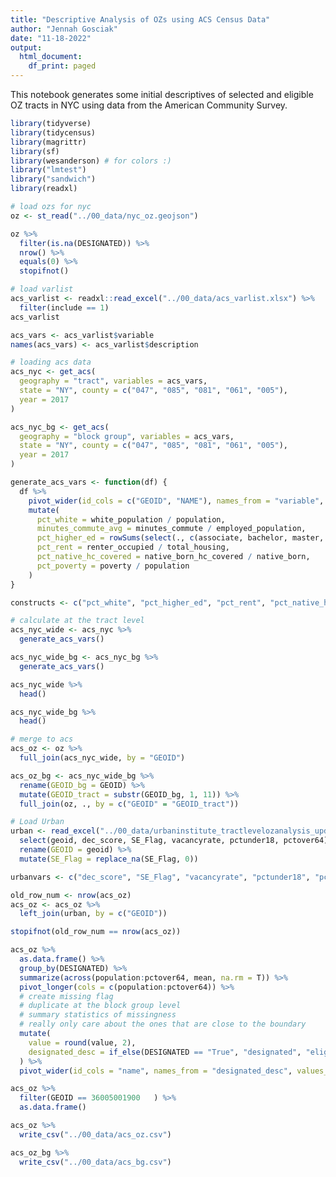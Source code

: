```yaml
---
title: "Descriptive Analysis of OZs using ACS Census Data"
author: "Jennah Gosciak"
date: "11-18-2022"
output:
  html_document:
    df_print: paged
---
```


This notebook generates some initial descriptives of selected and eligible OZ tracts in NYC using data from the American Community Survey.

```r
library(tidyverse)
library(tidycensus)
library(magrittr)
library(sf)
library(wesanderson) # for colors :)
library("lmtest")
library("sandwich")
library(readxl)
```
```r
# load ozs for nyc
oz <- st_read("../00_data/nyc_oz.geojson")

oz %>%
  filter(is.na(DESIGNATED)) %>%
  nrow() %>%
  equals(0) %>%
  stopifnot()
```

```r
# load varlist
acs_varlist <- readxl::read_excel("../00_data/acs_varlist.xlsx") %>%
  filter(include == 1)
acs_varlist

acs_vars <- acs_varlist$variable
names(acs_vars) <- acs_varlist$description

# loading acs data
acs_nyc <- get_acs(
  geography = "tract", variables = acs_vars,
  state = "NY", county = c("047", "085", "081", "061", "005"),
  year = 2017
)

acs_nyc_bg <- get_acs(
  geography = "block group", variables = acs_vars,
  state = "NY", county = c("047", "085", "081", "061", "005"),
  year = 2017
)

generate_acs_vars <- function(df) {
  df %>%
    pivot_wider(id_cols = c("GEOID", "NAME"), names_from = "variable", values_from = "estimate") %>%
    mutate(
      pct_white = white_population / population,
      minutes_commute_avg = minutes_commute / employed_population,
      pct_higher_ed = rowSums(select(., c(associate, bachelor, master, professional_school, doctoral)), na.rm = T) / population,
      pct_rent = renter_occupied / total_housing,
      pct_native_hc_covered = native_born_hc_covered / native_born,
      pct_poverty = poverty / population
    )
}

constructs <- c("pct_white", "pct_higher_ed", "pct_rent", "pct_native_hc_covered", "pct_poverty", "minutes_commute_avg")

# calculate at the tract level
acs_nyc_wide <- acs_nyc %>%
  generate_acs_vars()

acs_nyc_wide_bg <- acs_nyc_bg %>%
  generate_acs_vars()

acs_nyc_wide %>%
  head()

acs_nyc_wide_bg %>%
  head()
```

```r
# merge to acs
acs_oz <- oz %>%
  full_join(acs_nyc_wide, by = "GEOID")

acs_oz_bg <- acs_nyc_wide_bg %>%
  rename(GEOID_bg = GEOID) %>%
  mutate(GEOID_tract = substr(GEOID_bg, 1, 11)) %>%
  full_join(oz, ., by = c("GEOID" = "GEOID_tract"))
```

```r
# Load Urban
urban <- read_excel("../00_data/urbaninstitute_tractlevelozanalysis_update01142021.xlsx") %>%
  select(geoid, dec_score, SE_Flag, vacancyrate, pctunder18, pctover64) %>%
  rename(GEOID = geoid) %>%
  mutate(SE_Flag = replace_na(SE_Flag, 0))

urbanvars <- c("dec_score", "SE_Flag", "vacancyrate", "pctunder18", "pctover64")

old_row_num <- nrow(acs_oz)
acs_oz <- acs_oz %>%
  left_join(urban, by = c("GEOID"))

stopifnot(old_row_num == nrow(acs_oz))
```

```r
acs_oz %>%
  as.data.frame() %>%
  group_by(DESIGNATED) %>%
  summarize(across(population:pctover64, mean, na.rm = T)) %>%
  pivot_longer(cols = c(population:pctover64)) %>%
  # create missing flag
  # duplicate at the block group level
  # summary statistics of missingness
  # really only care about the ones that are close to the boundary
  mutate(
    value = round(value, 2),
    designated_desc = if_else(DESIGNATED == "True", "designated", "eligible")
  ) %>%
  pivot_wider(id_cols = "name", names_from = "designated_desc", values_from = "value")
```

```r
acs_oz %>% 
  filter(GEOID == 36005001900	) %>% 
  as.data.frame()
```

```r
acs_oz %>%
  write_csv("../00_data/acs_oz.csv")

acs_oz_bg %>%
  write_csv("../00_data/acs_bg.csv")
```
